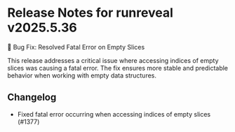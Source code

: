 # Release Notes for runreveal v2025.5.36

🐛 Bug Fix: Resolved Fatal Error on Empty Slices

This release addresses a critical issue where accessing indices of empty slices was causing a fatal error. The fix ensures more stable and predictable behavior when working with empty data structures.

## Changelog

* Fixed fatal error occurring when accessing indices of empty slices (#1377)
